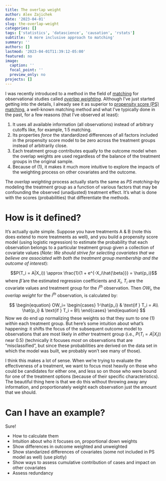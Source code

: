 ```yaml
---
title: The overlap weight
author: Alex Zajichek
date: '2023-04-01'
slug: the-overlap-weight
categories: []
tags: ['statistics', 'datascience', 'causation', 'rstats']
subtitle: 'A more inclusive approach to matching'
summary: ''
authors: []
lastmod: '2023-04-01T11:39:12-05:00'
featured: no
image:
  caption: ''
  focal_point: ''
  preview_only: no
projects: []
---
```


I was recently introduced to a method in the field of [matching](https://en.wikipedia.org/wiki/Matching_(statistics)) for observational studies called [_overlap weighting_](https://jamanetwork.com/journals/jama/article-abstract/2765748). Although I've just started getting into the details, I already see it as superior to [propensity score (PS) matching](https://en.wikipedia.org/wiki/Propensity_score_matching), a well-known matching method and what I've typically done in the past, for a few reasons (that I've observed at least):

1. It uses all available information (all observations) instead of arbitrary cutoffs like, for example, 1:5 matching.
2. Its properties _force_ the standardized differences of all factors included in the propensity score model to be zero across the treatment groups instead of arbitrarily close.
3. Each treatment group contributes equally to the outcome model when the overlap weights are used regardless of the balance of the treatment groups in the original sample.
4. Because of (1), it makes it much more intuitive to explore the impacts of the weighting process on other covariates and the outcome.

The _overlap weighting_ process actually starts the same as _PS matching_--by modeling the treatment group as a function of various factors that may be confounding the observed (unadjusted) treatment effect. It's what is done with the scores (probabilities) that differentiate the methods. 

# How is it defined?

It's actually quite simple. Suppose you have treatments A & B (note this does extend to more treatments as well), and you build a propensity score model (using logistic regression) to estimate the probability that each observation belongs to a particular treatment group given a collection of covariate values (_Note: We should strive for selecting covariates that we believe are associated with both the treatment group membership and the outcome of interest_):

$$P(T_i = A|X_i)) \approx \frac{1}{1 + e^{-X_i\hat{\beta}}} = \hat{p_i}$$
where $\hat{\beta}$ are the estimated regression coefficients and $X_i$, $T_i$ are the covariate values and treatment group for the $i^{th}$ observation. Then $OW_i$, the _overlap weight_ for the $i^{th}$ observation, is calculated by:

$$
\begin{equation}
OW_i=
    \begin{cases}
        1-\hat{p_i} & \text{if } T_i = A\\
        \hat{p_i} & \text{if } T_i = B\\
    \end{cases}
\end{equation}
$$
Now we do end up normalizing these weights so that they sum to one (1) _within_ each treatment group. But here's some intuition about what's happening: it shifts the focus of the subsequent outcome model to observations that are most likely in _either_ treatment group (i.e., $P(T_i = A|X_i))$ near 0.5) (technically it focuses _most_ on observations that are "misclassified", but since these probabilities are derived on the data set in which the model was built, we probably won't see many of those). 

I think this makes a lot of sense. When we're trying to evaluate the effectiveness of a treatment, we want to focus most heavily on those who could be candidates for either one, and less so on those who were bound for one of the treatment options (because of their specific characteristics). The beautiful thing here is that we do this without throwing away any information, and proportionately weight each observation just the amount that we should.

# Can I have an example?

Sure!


* How to calculate them
* Intuition about who it focuses on, proportional down weights
* Show differences in outcome weighted and unweighted
* Show standarized differences of covariates (some not included in PS model as well) (use plotly)
* Show ways to assess cumulative contribution of cases and impact on other covariates
* Assess redundancy